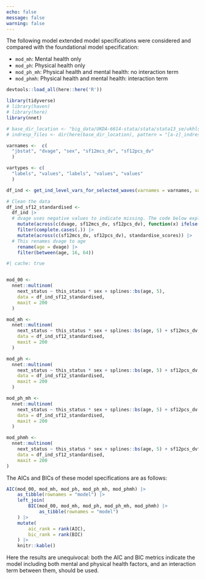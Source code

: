```yaml
---
echo: false
message: false
warning: false
---
```


The following model extended model specifications were considered and compared with the foundational model specification: 

- `mod_mh`: Mental health only 
- `mod_ph`: Physical health only 
- `mod_ph_mh`: Physical health and mental health: no interaction term
- `mod_phmh`: Physical health and mental health: interaction term

```r
devtools::load_all(here::here('R'))

library(tidyverse)
# library(haven)
# library(here)
library(nnet)

# base_dir_location <- "big_data/UKDA-6614-stata/stata/stata13_se/ukhls"
# indresp_files <- dir(here(base_dir_location), pattern = "[a-z]_indresp.dta", full.names = TRUE)

varnames <-  c(
  "jbstat", "dvage", "sex", "sf12mcs_dv", "sf12pcs_dv"
  )

vartypes <- c(
  "labels", "values", "labels", "values", "values"
  )

df_ind <- get_ind_level_vars_for_selected_waves(varnames = varnames, vartypes = vartypes, waves = letters[1:11])

# Clean the data 
df_ind_sf12_standardised <-
  df_ind |>
  # dvage uses negative values to indicate missing. The code below explicitly turns them all to missing values
    mutate(across(c(dvage, sf12mcs_dv, sf12pcs_dv), function(x) ifelse(x < 0, NA, x))) %>%
    filter(complete.cases(.)) |>
    mutate(across(c(sf12mcs_dv, sf12pcs_dv), standardise_scores)) |> 
  # This renames dvage to age
    rename(age = dvage) |>
    filter(between(age, 16, 64))  


```


```r
#| cache: true


mod_00 <- 
  nnet::multinom(
    next_status ~ this_status * sex + splines::bs(age, 5),
    data = df_ind_sf12_standardised, 
    maxit = 200
  )

mod_mh <- 
  nnet::multinom(
    next_status ~ this_status * sex + splines::bs(age, 5) + sf12mcs_dv,
    data = df_ind_sf12_standardised,
    maxit = 200  
  )

mod_ph <- 
  nnet::multinom(
    next_status ~ this_status * sex + splines::bs(age, 5) + sf12pcs_dv,
    data = df_ind_sf12_standardised,
    maxit = 200
  )

mod_ph_mh <- 
  nnet::multinom(
    next_status ~ this_status * sex + splines::bs(age, 5) + sf12pcs_dv + sf12mcs_dv,
    data = df_ind_sf12_standardised,
    maxit = 200
  )

mod_phmh <- 
  nnet::multinom(
    next_status ~ this_status * sex + splines::bs(age, 5) + sf12pcs_dv*sf12mcs_dv,
    data = df_ind_sf12_standardised,
    maxit = 200
)

```

The AICs and BICs of these model specifications are as follows:


```r
AIC(mod_00, mod_mh, mod_ph, mod_ph_mh, mod_phmh) |>
    as_tibble(rownames = "model") |>
    left_join(
        BIC(mod_00, mod_mh, mod_ph, mod_ph_mh, mod_phmh) |>
            as_tibble(rownames = "model")
    ) |>
    mutate(
        aic_rank = rank(AIC),
        bic_rank = rank(BIC)
    ) |>
    knitr::kable()


```

Here the results are unequivocal: both the AIC and BIC metrics indicate the model including both mental and physical health factors, and an interaction term between them, should be used. 
